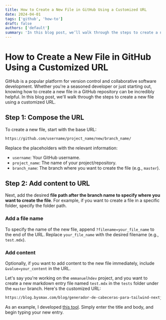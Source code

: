 ```yaml
---
title: How to Create a New File in GitHub Using a Customized URL
date: 2024-04-01
tags: ['github', 'how-to']
draft: false
authors: ['default']
summary: 'In this blog post, we’ll walk through the steps to create a new file in github using a customized URL.'
---
```


# How to Create a New File in GitHub Using a Customized URL

GitHub is a popular platform for version control and collaborative software development. Whether you're a seasoned developer or just starting out, knowing how to create a new file in a GitHub repository can be incredibly helpful. In this blog post, we'll walk through the steps to create a new file using a customized URL.

## Step 1: Compose the URL

To create a new file, start with the base URL:

```markdown
https://github.com/username/project_name/new/branch_name/
```

Replace the placeholders with the relevant information:

- `username`: Your GitHub username.
- `project_name`: The name of your project/repository.
- `branch_name`: The branch where you want to create the file (e.g., `master`).

## Step 2: Add content to URL

Next, add the desired **file path after the branch name to specify where you want to create the file**. For example, if you want to create a file in a specific folder, specify the folder path.

### Add a file name

To specify the name of the new file, append `?filename=your_file_name` to the end of the URL. Replace `your_file_name` with the desired filename (e.g., `test.mdx`).

### Add content

Optionally, if you want to add content to the new file immediately, include `&value=your_content` in the URL.

Let's say you're working on the `emmanuelhdev` project, and you want to create a new markdown entry file named `test.mdx` in the `tests` folder under the `master` branch. Here's the customized URL:

```markdown
https://blog.bysmax.com/blog/generador-de-cabeceras-para-tailwind-nextjs-starter-blog
```

As an example, I developed [this tool](https://blog.bysmax.com/blog/generador-de-cabeceras-para-tailwind-nextjs-starter-blog). Simply enter the title and body, and begin typing your new entry.
